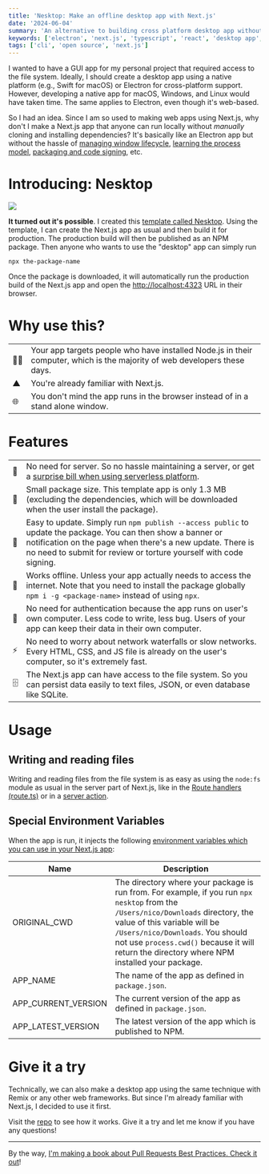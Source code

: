 ```yaml
---
title: 'Nesktop: Make an offline desktop app with Next.js'
date: '2024-06-04'
summary: 'An alternative to building cross platform desktop app without Electron or without using native platform.'
keywords: ['electron', 'next.js', 'typescript', 'react', 'desktop app', 'cross platform']
tags: ['cli', 'open source', 'next.js']
---
```


I wanted to have a GUI app for my personal project that required access to the file system. Ideally, I should create a desktop app using a native platform (e.g., Swift for macOS) or Electron for cross-platform support. However, developing a native app for macOS, Windows, and Linux would have taken time. The same applies to Electron, even though it's web-based.

So I had an idea. Since I am so used to making web apps using Next.js, why don't I make a Next.js app that anyone can run locally without _manually_ cloning and installing dependencies? It's basically like an Electron app but without the hassle of [managing window lifecycle](https://www.electronjs.org/docs/latest/tutorial/tutorial-first-app#managing-your-apps-window-lifecycle), [learning the process model](https://www.electronjs.org/docs/latest/tutorial/process-model), [packaging and code signing](https://www.electronjs.org/docs/latest/tutorial/distribution-overview), etc.

# Introducing: Nesktop

![](/static/images/articles/nesktop.webp)

**It turned out it's possible**. I created this [template called Nesktop](https://github.com/nicnocquee/nesktop). Using the template, I can create the Next.js app as usual and then build it for production. The production build will then be published as an NPM package. Then anyone who wants to use the "desktop" app can simply run

```shell
npx the-package-name
```

Once the package is downloaded, it will automatically run the production build of the Next.js app and open the [http://localhost:4323](http://localhost:4323) URL in their browser.

# Why use this?

|     |                                                                                                                           |
| --- | ------------------------------------------------------------------------------------------------------------------------- |
| 👨‍💻  | Your app targets people who have installed Node.js in their computer, which is the majority of web developers these days. |
| ▲   | You're already familiar with Next.js.                                                                                     |
| 🌐  | You don't mind the app runs in the browser instead of in a stand alone window.                                            |

# Features

|     |                                                                                                                                                                                                                                                |
| --- | ---------------------------------------------------------------------------------------------------------------------------------------------------------------------------------------------------------------------------------------------- |
| 🤖  | No need for server. So no hassle maintaining a server, or get a [surprise bill when using serverless platform](https://www.nico.fyi/blog/should-you-use-vercel).                                                                               |
| 👜  | Small package size. This template app is only 1.3 MB (excluding the dependencies, which will be downloaded when the user install the package).                                                                                                 |
| 🔄  | Easy to update. Simply run `npm publish --access public` to update the package. You can then show a banner or notification on the page when there's a new update. There is no need to submit for review or torture yourself with code signing. |
| 📵  | Works offline. Unless your app actually needs to access the internet. Note that you need to install the package globally `npm i -g <package-name>` instead of using `npx`.                                                                     |
| 🔐  | No need for authentication because the app runs on user's own computer. Less code to write, less bug. Users of your app can keep their data in their own computer.                                                                             |
| ⚡  | No need to worry about network waterfalls or slow networks. Every HTML, CSS, and JS file is already on the user's computer, so it's extremely fast.                                                                                            |
| 🗄️  | The Next.js app can have access to the file system. So you can persist data easily to text files, JSON, or even database like SQLite.                                                                                                          |

# Usage

## Writing and reading files

Writing and reading files from the file system is as easy as using the `node:fs` module as usual in the server part of Next.js, like in the [Route handlers (route.ts)](https://nextjs.org/docs/app/building-your-application/routing/route-handlers) or in a [server action](https://nextjs.org/docs/app/building-your-application/data-fetching/server-actions-and-mutations).

## Special Environment Variables

When the app is run, it injects the following [environment variables which you can use in your Next.js app](https://www.nico.fyi/blog/stop-using-environment-variable-directly):

| Name                | Description                                                                                                                                                                                                                                                                                           |
| ------------------- | ----------------------------------------------------------------------------------------------------------------------------------------------------------------------------------------------------------------------------------------------------------------------------------------------------- |
| ORIGINAL_CWD        | The directory where your package is run from. For example, if you run `npx nesktop` from the `/Users/nico/Downloads` directory, the value of this variable will be `/Users/nico/Downloads`. You should not use `process.cwd()` because it will return the directory where NPM installed your package. |
| APP_NAME            | The name of the app as defined in `package.json`.                                                                                                                                                                                                                                                     |
| APP_CURRENT_VERSION | The current version of the app as defined in `package.json`.                                                                                                                                                                                                                                          |
| APP_LATEST_VERSION  | The latest version of the app which is published to NPM.                                                                                                                                                                                                                                              |

# Give it a try

Technically, we can also make a desktop app using the same technique with Remix or any other web frameworks. But since I'm already familiar with Next.js, I decided to use it first.

Visit the [repo](https://github.com/nicnocquee/nesktop) to see how it works. Give it a try and let me know if you have any questions!

---

By the way, [I'm making a book about Pull Requests Best Practices. Check it out](https://pr.nico.fyi)!
